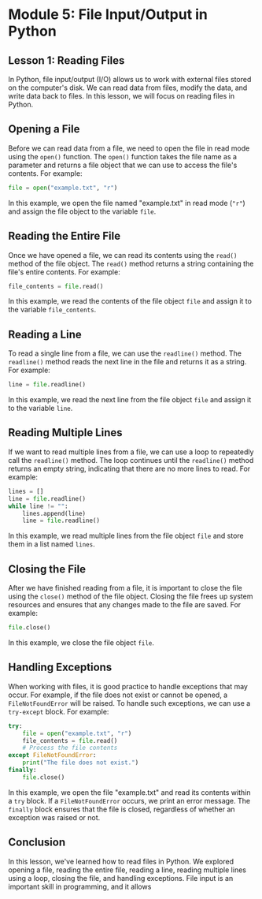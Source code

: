 # Module 5: File Input/Output in Python

## Lesson 1: Reading Files

In Python, file input/output (I/O) allows us to work with external files stored on the computer's disk. We can read data from files, modify the data, and write data back to files. In this lesson, we will focus on reading files in Python.

## Opening a File

Before we can read data from a file, we need to open the file in read mode using the `open()` function. The `open()` function takes the file name as a parameter and returns a file object that we can use to access the file's contents. For example:

```python
file = open("example.txt", "r")
```

In this example, we open the file named "example.txt" in read mode (`"r"`) and assign the file object to the variable `file`.

## Reading the Entire File

Once we have opened a file, we can read its contents using the `read()` method of the file object. The `read()` method returns a string containing the file's entire contents. For example:

```python
file_contents = file.read()
```

In this example, we read the contents of the file object `file` and assign it to the variable `file_contents`.

## Reading a Line

To read a single line from a file, we can use the `readline()` method. The `readline()` method reads the next line in the file and returns it as a string. For example:

```python
line = file.readline()
```

In this example, we read the next line from the file object `file` and assign it to the variable `line`.

## Reading Multiple Lines

If we want to read multiple lines from a file, we can use a loop to repeatedly call the `readline()` method. The loop continues until the `readline()` method returns an empty string, indicating that there are no more lines to read. For example:

```python
lines = []
line = file.readline()
while line != "":
    lines.append(line)
    line = file.readline()
```

In this example, we read multiple lines from the file object `file` and store them in a list named `lines`.

## Closing the File

After we have finished reading from a file, it is important to close the file using the `close()` method of the file object. Closing the file frees up system resources and ensures that any changes made to the file are saved. For example:

```python
file.close()
```

In this example, we close the file object `file`.

## Handling Exceptions

When working with files, it is good practice to handle exceptions that may occur. For example, if the file does not exist or cannot be opened, a `FileNotFoundError` will be raised. To handle such exceptions, we can use a `try-except` block. For example:

```python
try:
    file = open("example.txt", "r")
    file_contents = file.read()
    # Process the file contents
except FileNotFoundError:
    print("The file does not exist.")
finally:
    file.close()
```

In this example, we open the file "example.txt" and read its contents within a `try` block. If a `FileNotFoundError` occurs, we print an error message. The `finally` block ensures that the file is closed, regardless of whether an exception was raised or not.

## Conclusion

In this lesson, we've learned how to read files in Python. We explored opening a file, reading the entire file, reading a line, reading multiple lines using a loop, closing the file, and handling exceptions. File input is an important skill in programming, and it allows
